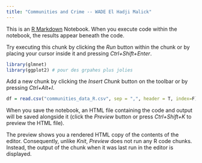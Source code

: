 ```yaml
---
title: "Communities and Crime -- WADE El Hadji Malick"
---
```


This is an [R Markdown](http://rmarkdown.rstudio.com) Notebook. When you execute code within the notebook, the results appear beneath the code. 

Try executing this chunk by clicking the *Run* button within the chunk or by placing your cursor inside it and pressing *Ctrl+Shift+Enter*. 

```r
library(glmnet)
library(ggplot2) # pour des grpahes plus jolies
```



Add a new chunk by clicking the *Insert Chunk* button on the toolbar or by pressing *Ctrl+Alt+I*.
```r
df = read.csv("communities_data_R.csv", sep = ",", header = T, index=F)
```

When you save the notebook, an HTML file containing the code and output will be saved alongside it (click the *Preview* button or press *Ctrl+Shift+K* to preview the HTML file).

The preview shows you a rendered HTML copy of the contents of the editor. Consequently, unlike *Knit*, *Preview* does not run any R code chunks. Instead, the output of the chunk when it was last run in the editor is displayed.
